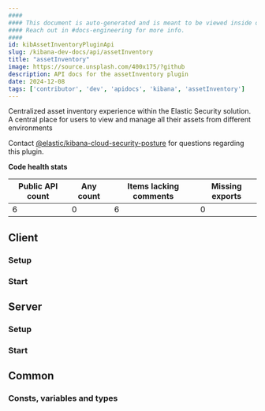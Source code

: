 ```yaml
---
####
#### This document is auto-generated and is meant to be viewed inside our experimental, new docs system.
#### Reach out in #docs-engineering for more info.
####
id: kibAssetInventoryPluginApi
slug: /kibana-dev-docs/api/assetInventory
title: "assetInventory"
image: https://source.unsplash.com/400x175/?github
description: API docs for the assetInventory plugin
date: 2024-12-08
tags: ['contributor', 'dev', 'apidocs', 'kibana', 'assetInventory']
---
```


Centralized asset inventory experience within the Elastic Security solution. A central place for users to view and manage all their assets from different environments

Contact [@elastic/kibana-cloud-security-posture](https://github.com/orgs/elastic/teams/kibana-cloud-security-posture) for questions regarding this plugin.

**Code health stats**

| Public API count  | Any count | Items lacking comments | Missing exports |
|-------------------|-----------|------------------------|-----------------|
| 6 | 0 | 6 | 0 |

## Client

### Setup
<DocDefinitionList data={[assetInventoryObj.client.setup]}/>

### Start
<DocDefinitionList data={[assetInventoryObj.client.start]}/>

## Server

### Setup
<DocDefinitionList data={[assetInventoryObj.server.setup]}/>

### Start
<DocDefinitionList data={[assetInventoryObj.server.start]}/>

## Common

### Consts, variables and types
<DocDefinitionList data={assetInventoryObj.common.misc}/>

